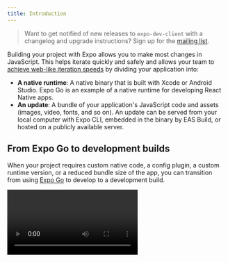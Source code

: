 ```yaml
---
title: Introduction
---
```



> Want to get notified of new releases to `expo-dev-client` with a changelog and upgrade instructions? Sign up for the [mailing list](https://expo.dev/mailing-list/dev-client).

Building your project with Expo allows you to make most changes in JavaScript. This helps iterate quickly and safely and allows your team to [achieve web-like iteration speeds](https://blog.expo.dev/javascript-driven-development-with-custom-runtimes-eda87d574c9d) by dividing your application into:

- **A native runtime**: A native binary that is built with Xcode or Android Studio. Expo Go is an example of a native runtime for developing React Native apps.
- **An update**: A bundle of your application's JavaScript code and assets (images, video, fonts, and so on). An update can be served from your local computer with Expo CLI, embedded in the binary by EAS Build, or hosted on a publicly available server.

## From Expo Go to development builds

When your project requires custom native code, a config plugin, a custom runtime version, or a reduced bundle size of the app, you can transition from using [Expo Go](https://expo.dev/client) to develop to a development build.

<Video url="https://youtube.com/embed/_SWalkrP0CA" />

## What is a development build

A **development build** of your app is a Debug build that contains the `expo-dev-client` package. Like a production build is for the general public, and a preview build lets your team test your next release, a development build lets developers iterate as quickly as possible. It comes with extensible development tools to develop and test your project.

You can think of a development build as your own version of the Expo Go client.

## What is an expo-dev-client

The [`expo-dev-client`](https://www.npmjs.com/package/expo-dev-client) package is used to create a development build. It is a library designed to support any workflow, release process, or set of dependencies in the Expo/React Native ecosystem. Whatever your project needs, either now or in the future, you'll be able to create a development build for it and get the productivity and quality of life improvements of JavaScript-driven development.

## Next

<BoxLink
  title="Creating development builds"
  description="Learn about creating your first development build."
  href="/development/create-development-builds"
/>
